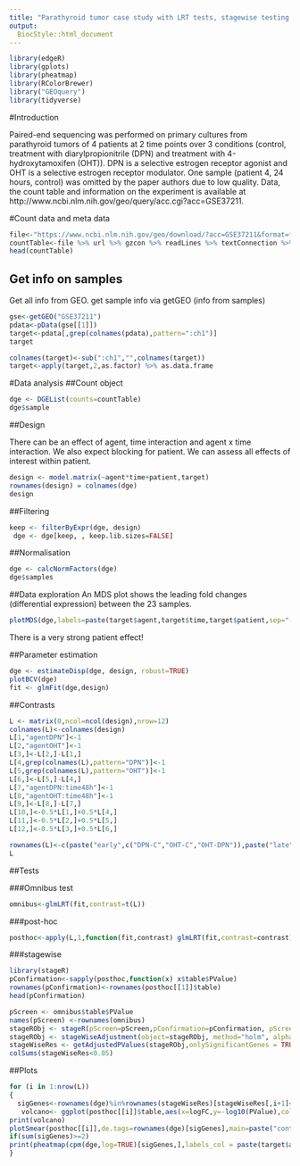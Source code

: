 ```yaml
---
title: "Parathyroid tumor case study with LRT tests, stagewise testing and an average contrast to assess the marginal effect of the treatment."
output:
  BiocStyle::html_document
---
```



```r
library(edgeR)
library(gplots)
library(pheatmap)
library(RColorBrewer)
library("GEOquery")
library(tidyverse)
```

#Introduction

Paired-end sequencing was performed on primary cultures from parathyroid tumors of 4 patients at 2 time points over 3 conditions (control, treatment with diarylpropionitrile (DPN) and treatment with 4-hydroxytamoxifen (OHT)). DPN is a selective estrogen receptor agonist and OHT is a selective estrogen receptor modulator. One sample (patient 4, 24 hours, control) was omitted by the paper authors due to low quality. Data, the count table and information on the experiment is available at http://www.ncbi.nlm.nih.gov/geo/query/acc.cgi?acc=GSE37211.

#Count data and meta data

```r
file<-"https://www.ncbi.nlm.nih.gov/geo/download/?acc=GSE37211&format=file&file=GSE37211%5Fcount%5Ftable%2Etxt%2Egz"
countTable<-file %>% url %>% gzcon %>% readLines %>% textConnection %>% read.table(.,sep="\t",header=TRUE)
head(countTable)
```

## Get info on samples
Get all info from GEO.
get sample info via getGEO (info from samples)

```r
gse<-getGEO("GSE37211")
pdata<-pData(gse[[1]])
target<-pdata[,grep(colnames(pdata),pattern=":ch1")]
target
```

```r
colnames(target)<-sub(":ch1","",colnames(target))
target<-apply(target,2,as.factor) %>% as.data.frame
```


#Data analysis
##Count object

```r
dge <- DGEList(counts=countTable)
dge$sample
```

##Design

There can be an effect of agent, time interaction and agent x time interaction. We also expect blocking for patient. We can assess all effects of interest within patient.

```r
design <- model.matrix(~agent*time+patient,target)
rownames(design) = colnames(dge)
design
```

##Filtering
```r
keep <- filterByExpr(dge, design)
 dge <- dge[keep, , keep.lib.sizes=FALSE]
```

##Normalisation
```r
dge <- calcNormFactors(dge)
dge$samples
```

##Data exploration
An MDS plot shows the leading fold changes (differential expression) between the 23 samples.
```r
plotMDS(dge,labels=paste(target$agent,target$time,target$patient,sep="-"),col=as.double(target$agent))
```

There is a very strong patient effect!

##Parameter estimation


```r
dge <- estimateDisp(dge, design, robust=TRUE)  
plotBCV(dge)
fit <- glmFit(dge,design)
```


##Contrasts

```r
L <- matrix(0,ncol=ncol(design),nrow=12)
colnames(L)<-colnames(design)
L[1,"agentDPN"]<-1
L[2,"agentOHT"]<-1
L[3,]<-L[2,]-L[1,]
L[4,grep(colnames(L),pattern="DPN")]<-1
L[5,grep(colnames(L),pattern="OHT")]<-1
L[6,]<-L[5,]-L[4,]
L[7,"agentDPN:time48h"]<-1
L[8,"agentOHT:time48h"]<-1
L[9,]<-L[8,]-L[7,]
L[10,]<-0.5*L[1,]+0.5*L[4,]
L[11,]<-0.5*L[2,]+0.5*L[5,]
L[12,]<-0.5*L[3,]+0.5*L[6,]

rownames(L)<-c(paste("early",c("DPN-C","OHT-C","OHT-DPN")),paste("late",c("DPN-C","OHT-C","OHT-DPN")),paste("inter",c("DPN-C","OHT-C","OHT-DPN")),paste("avg",c("DPN-C","OHT-C","OHT-DPN")))
L
```

##Tests

###Omnibus test

```r
omnibus<-glmLRT(fit,contrast=t(L))
```

###post-hoc
```r
posthoc<-apply(L,1,function(fit,contrast) glmLRT(fit,contrast=contrast),fit=fit)
```

###stagewise
```r
library(stageR)
pConfirmation<-sapply(posthoc,function(x) x$table$PValue)
rownames(pConfirmation)<-rownames(posthoc[[1]]$table)
head(pConfirmation)
```


```r
pScreen <- omnibus$table$PValue
names(pScreen) <-rownames(omnibus)
stageRObj <- stageR(pScreen=pScreen,pConfirmation=pConfirmation, pScreenAdjusted=FALSE)
stageRObj <- stageWiseAdjustment(object=stageRObj, method="holm", alpha=0.05)
stageWiseRes <- getAdjustedPValues(stageRObj,onlySignificantGenes = TRUE,order = TRUE)
colSums(stageWiseRes<0.05)
```



##Plots

```r
for (i in 1:nrow(L))
{
  sigGenes<-rownames(dge)%in%rownames(stageWiseRes)[stageWiseRes[,i+1]<0.05]
   volcano<- ggplot(posthoc[[i]]$table,aes(x=logFC,y=-log10(PValue),color=sigGenes)) + geom_point() + scale_color_manual(values=c("black","red")) + ggtitle(paste("contrast",names(posthoc)[i]))
print(volcano)
plotSmear(posthoc[[i]],de.tags=rownames(dge)[sigGenes],main=paste("contrast",names(posthoc)[i]))
if(sum(sigGenes)>=2)
print(pheatmap(cpm(dge,log=TRUE)[sigGenes,],labels_col = paste(target$agent,target$time,target$patient,sep="-"),main=paste("contrast",names(posthoc)[i])))
}
```
